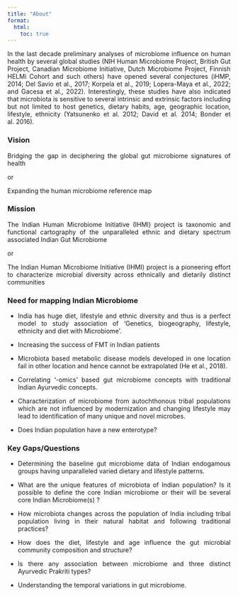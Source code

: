 ```yaml
---
title: "About"
format: 
  html: 
    toc: true
---
```


::: {#about style="text-align: justify"}
In the last decade preliminary analyses of microbiome influence on human health by several global studies (NIH Human Microbiome Project, British Gut Project, Canadian Microbiome Initiative, Dutch Microbiome Project, Finnish HELMi Cohort and such others) have opened several conjectures (iHMP, 2014; Del Savio et al., 2017; Korpela et al., 2019; Lopera-Maya et al., 2022; and Gacesa et al., 2022). Interestingly, these studies have also indicated that microbiota is sensitive to several intrinsic and extrinsic factors including but not limited to host genetics, dietary habits, age, geographic location, lifestyle, ethnicity (Yatsunenko et al. 2012; David et al. 2014; Bonder et al. 2016).
:::

### Vision

::: {#vision style="text-align: justify"}
Bridging the gap in deciphering the global gut microbiome signatures of health

or

Expanding the human microbiome reference map
:::

### Mission

::: {#mission style="text-align: justify"}
The Indian Human Microbiome Initiative (IHMI) project is taxonomic and functional cartography of the unparalleled ethnic and dietary spectrum associated Indian Gut Microbiome

or

The Indian Human Microbiome Initiative (IHMI) project is a pioneering effort to characterize microbial diversity across ethnically and dietarily distinct communities
:::

### Need for mapping Indian Microbiome

::: {#need style="text-align: justify"}
-   India has huge diet, lifestyle and ethnic diversity and thus is a perfect model to study association of ‘Genetics, biogeography, lifestyle, ethnicity and diet with Microbiome’.

-   Increasing the success of FMT in Indian patients

-   Microbiota based metabolic disease models developed in one location fail in other location and hence cannot be extrapolated (He et al., 2018).

-   Correlating ‘-omics’ based gut microbiome concepts with traditional Indian Ayurvedic concepts.

-   Characterization of microbiome from autochthonous tribal populations which are not influenced by modernization and changing lifestyle may lead to identification of many unique and novel microbes.

-   Does Indian population have a new enterotype?
:::

### Key Gaps/Questions

::: {#gaps style="text-align: justify"}
-   Determining the baseline gut microbiome data of Indian endogamous groups having unparalleled varied dietary and lifestyle patterns.

-   What are the unique features of microbiota of Indian population? Is it possible to define the core Indian microbiome or their will be several core Indian Microbiome(s) ?

-   How microbiota changes across the population of India including tribal population living in their natural habitat and following traditional practices?

-   How does the diet, lifestyle and age influence the gut microbial community composition and structure?

-   Is there any association between microbiome and three distinct Ayurvedic Prakriti types?

-   Understanding the temporal variations in gut microbiome.
:::
